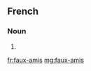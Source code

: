 ==French==

===Noun===
{{head|fr|plural|sort=faux amis}} {{m|p}}

# {{plural of|faux-ami|lang=fr|sort=faux amis}}

[[fr:faux-amis]]
[[mg:faux-amis]]
